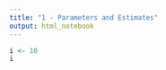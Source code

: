 ---
title: "1 - Parameters and Estimates"
output: html_notebook
---




```{r}
i <- 10
i
```

